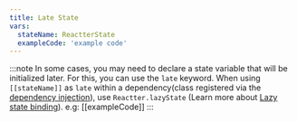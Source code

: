 ```yaml
---
title: Late State
vars:
  stateName: ReactterState
  exampleCode: 'example code'
---
```



:::note
In some cases, you may need to declare a state variable that will be initialized later. For this, you can use the <HK>`late`</HK> keyword.
When using <HT>`[[stateName]]`</HT> as <HK>`late`</HK> within a dependency(class registered via the [dependency injection](/reactter/core_concepts/dependency_injection)), use <HM>`Reactter.lazyState`</HM> (Learn more about [Lazy state binding](/reactter/extra_topics/binding_state_to_dependency/#lazy-state-binding)). e.g:
[[exampleCode]]
:::